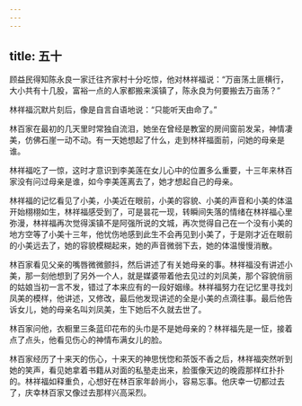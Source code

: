 ```yaml
---
---
---
```

title: 五十
---



顾益民得知陈永良一家迁往齐家村十分吃惊，他对林祥福说：“万亩荡土匪横行，大小共有十几股，富裕一点的人家都搬来溪镇了，陈永良为何要搬去万亩荡？”

林祥福沉默片刻后，像是自言自语地说：“只能听天由命了。”

林百家在最初的几天里时常独自流泪，她坐在曾经是教室的房间窗前发呆，神情凄美，仿佛石崖一动不动。有一天她想起了什么，走到林祥福面前，问她的母亲是谁。

林祥福吃了一惊，这时才意识到李美莲在女儿心中的位置多么重要，十三年来林百家没有问过母亲是谁，如今李美莲离去了，她才想起自己的母亲。

林祥福的记忆看见了小美，小美近在眼前，小美的容貌、小美的声音和小美的体温开始栩栩如生，林祥福感受到了，可是昙花一现，转瞬间失落的情绪在林祥福心里弥漫，林祥福再次觉得溪镇不是阿强所说的文城，再次觉得自己在一个没有小美的地方空等了小美十三年，他忧伤地感到此生不会再见到小美了，于是刚才近在眼前的小美远去了，她的容貌模糊起来，她的声音微弱下去，她的体温慢慢消散。

林百家看见父亲的嘴唇微微颤抖，然后讲述了有关她母亲的事。林祥福没有讲述小美，那一刻他想到了另外一个人，就是媒婆带着他去见过的刘凤美，那个容貌俏丽的姑娘当初一言不发，错过了本来应有的一段好姻缘。林祥福努力在记忆里寻找刘凤美的模样，他讲述，又修改，最后他发现讲述的全是小美的点滴往事。最后他告诉女儿，她的母亲名叫刘凤美，生下她后不久就去世了。

林百家问他，衣橱里三条蓝印花布的头巾是不是她母亲的？林祥福先是一怔，接着点了点头，他看见伤心的神情布满女儿的脸。

林百家经历了十来天的伤心，十来天的神思恍惚和茶饭不香之后，林祥福突然听到她的笑声，看见她拿着书籍从对面的私塾走出来，脸蛋像天边的晚霞那样红扑扑的。林祥福如释重负，心想好在林百家年龄尚小，容易忘事。他庆幸一切都过去了，庆幸林百家又像过去那样兴高采烈。